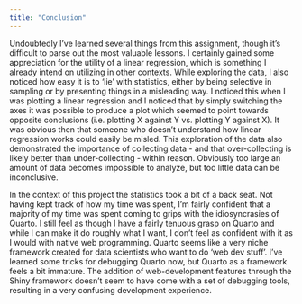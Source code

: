 ```yaml
---
title: "Conclusion"
---
```


Undoubtedly I've learned several things from this assignment, though it's
difficult to parse out the most valuable lessons. I certainly gained some 
appreciation for the utility of a linear regression, which is something I already
intend on utilizing in other contexts. While exploring the data, I also noticed
how easy it is to 'lie' with statistics, either by being selective in sampling
or by presenting things in a misleading way. I noticed this when I was plotting
a linear regression and I noticed that by simply switching the axes it was
possible to produce a plot which seemed to point towards opposite conclusions
(i.e. plotting X against Y vs. plotting Y against X). It was obvious then that 
someone who doesn't understand how linear regression works could easily be misled.
This exploration of the data also demonstrated the importance of collecting data
 - and that over-collecting is likely better than under-collecting - within reason.
 Obviously too large an amount of data becomes impossible to analyze, but too 
 little data can be inconclusive.

In the context of this project the statistics took a bit of a back seat. Not 
having kept track of how my time was spent, I'm fairly confident that a majority 
of my time was spent coming to grips with the idiosyncrasies of Quarto. I still 
feel as though I have a fairly tenuous grasp on Quarto and while I can make it 
do roughly what I want, I don't feel as confident with it as I would with native 
web programming. Quarto seems like a very niche framework created for data
scientists who want to do 'web dev stuff'. I've learned some tricks for debugging
Quarto now, but Quarto as a framework feels a bit immature. The addition of 
web-development features through the Shiny framework doesn't seem to have come
with a set of debugging tools, resulting in a very confusing development
experience.